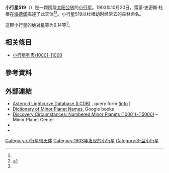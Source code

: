 {{Infobox planet
 | minorplanet     = yes
 | name            = 519 Sylvania
 | background      = #D6D6D6
 | image = 
 | image_size      = 
 | caption         =
 | discovery_ref   =  <ref name="MPC-object" />
 | discoverer      = [[雷蒙·史密斯·杜根|雷蒙·史密斯·杜根]]
 | discovery_site  = [[海德堡|海德堡]]
 | discovered      = 1903年10月20日
 | mpc_name        = 519 Sylvania
 | alt_names       = 519 Sylvania
 | pronounced      = 
 | named_after     = <ref name="MPC-object" />
 | mp_category     = [[主帶小行星|主帶小行星]] <ref name="MPC-object" /><ref name="jpldata" />
 | orbit_ref       = <ref name="a">[http://ssd.jpl.nasa.gov/sbdb.cgi?sstr=519 519] {{Wayback|url=http://ssd.jpl.nasa.gov/sbdb.cgi?sstr=519 |date=20151212153155 }}，小行星數據庫瀏覽器（JPL Small-Body Database Browser）－[[美国国家航空航天局|美国国家航空航天局]]喷气推进实验室</ref>
 | epoch           = 2018-03-23.0（[[儒略日|JD]] 2458200.5）
 | uncertainty     = 0
 | observation_arc = 
 | aphelion = {{convert|3.307|AU|km|3|abbr=on|lk=out}}
 | perihelion      = {{convert|2.2771703|AU|km|3|abbr=on}}
 | semimajor       = 2.7920373
 | eccentricity    = 0.1844055
 | period          = 4.67[[儒略年|yr]]
 | mean_anomaly    = 230.87944[[度|°]]
 | mean_motion     = {{Deg2DMS|0.21126230|sup=ms}} / day
 | inclination     = 11.02105
 | asc_node        = 44.73528°
 | arg_peri        = 302.38185
 | mean_diameter   = 
 | rotation        = 
 | albedo          =
 | spectral_type   =
 | abs_magnitude   = 9.14<ref name="jpldata" />
}}
'''小行星519'''（{{lang-en|519 Sylvania}}）是一颗围绕[[太阳|太阳]][[公转|公转]]的[[小行星|小行星]]。1903年10月20日，雷蒙·史密斯·杜根在[[海德堡|海德堡]]描述了此天体<ref name="a" /><ref>{{cite news|title=小行星列表|url=http://cfa-www.harvard.edu/iau/lists/NumberedMPs.txt|accessdate=2018-10-19|newspaper=哈佛大学|archive-date=2008-05-17|archive-url=https://web.archive.org/web/20080517010638/http://cfa-www.harvard.edu/iau/lists/NumberedMPs.txt|dead-url=no}}</ref>。小行星519以杜根幼时经常去的森林命名。

这颗小行星的[[绝对星等|绝对星等]]为9.14等<ref name="a" />。

== 相关條目 ==
*[[小行星列表/10001-11000|小行星列表/10001-11000]]

== 參考資料 ==
{{reflist|refs=

<ref name="jpldata">{{cite web
 |type         = 2018-01-26 last obs.
 |title        = JPL Small-Body Database Browser:519 Sylvania-519 Sylvania
 |url          = https://ssd.jpl.nasa.gov/sbdb.cgi?sstr=519
 |publisher    = [[Jet_Propulsion_Laboratory|Jet Propulsion Laboratory]]
 |accessdate   = 28 March 2018
 |archive-date = 2021-01-18
 |archive-url  = https://web.archive.org/web/20210118181649/https://ssd.jpl.nasa.gov/sbdb.cgi?sstr=519
 |dead-url     = no
}}</ref>

<ref name="MPC-object">{{cite web
  |title      = 519 Sylvania
  |work      = Minor Planet Center
  |url      = https://www.minorplanetcenter.net/db_search/show_object?object_id=519
  |accessdate      = 28 March 2018
  |archive-date      = 2016-03-04
  |archive-url      = https://web.archive.org/web/20160304120750/http://minorplanetcenter.net/db_search/show_object?object_id=519
  |dead-url      = no
  }}</ref>

}}

==  外部連結 ==
* [http://www.minorplanet.info/PHP/lcdbsummaryquery.php Asteroid Lightcurve Database (LCDB)] {{Wayback|url=http://www.minorplanet.info/PHP/lcdbsummaryquery.php |date=20171210173955 }}, query form ([http://www.minorplanet.info/lightcurvedatabase.html info] {{Wayback|url=http://www.minorplanet.info/lightcurvedatabase.html |date=20171216050541 }})
* [https://books.google.com/books?id=aeAg1X7afOoC&pg Dictionary of Minor Planet Names], Google books
* [http://www.minorplanetcenter.net/iau/lists/NumberedMPs010001.html Discovery Circumstances: Numbered Minor Planets (10001)-(15000)] {{Wayback|url=http://www.minorplanetcenter.net/iau/lists/NumberedMPs010001.html |date=20180612162317 }} – Minor Planet Center
* {{AstDys|519}}
* {{JPL small body}}

{{Minor Planet Number|[[小行星518|小行星518]]|[[小行星520|小行星520]]}}
{{小天体}}

[[Category:小行星带天体|Category:小行星带天体]]
[[Category:1903年发现的小行星|Category:1903年发现的小行星]]
[[Category:S-型小行星|Category:S-型小行星]]